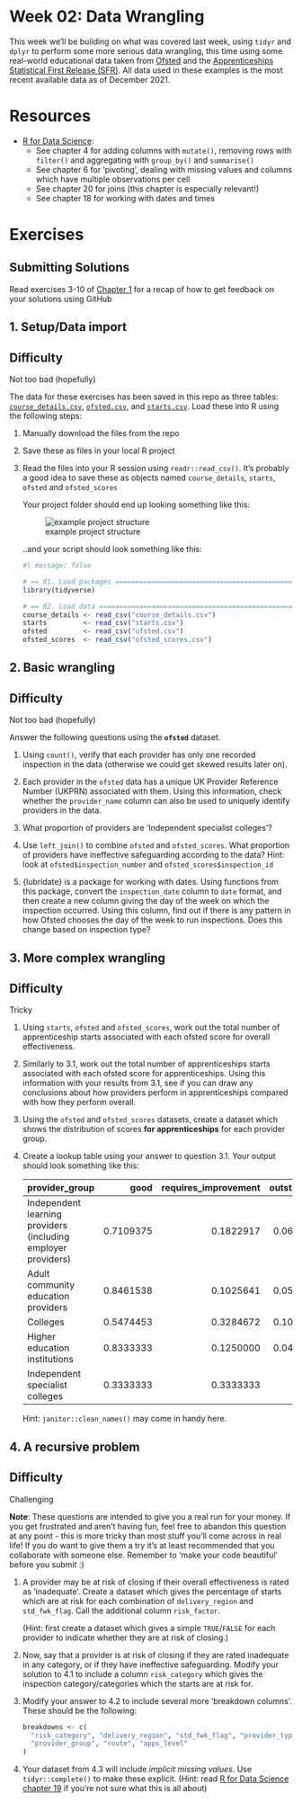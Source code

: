 <!-- Please edit README.Rmd - not README.md -->

# Week 02: Data Wrangling

This week we'll be building on what was covered last week, using `tidyr`
and `dplyr` to perform some more serious data wrangling, this time using
some real-world educational data taken from
[Ofsted](https://www.gov.uk/government/statistics/further-education-and-skills-inspections-and-outcomes-as-at-31-august-2021)
and the [Apprenticeships Statistical First Release
(SFR)](https://explore-education-statistics.service.gov.uk/find-statistics/apprenticeships-and-traineeships/2020-21#dataDownloads-1).
All data used in these examples is the most recent available data as of
December 2021.

# Resources

-   [R for Data Science](https://r4ds.hadley.nz/data-transform.html):
    -   See chapter 4 for adding columns with `mutate()`, removing rows
        with `filter()` and aggregating with `group_by()` and
        `summarise()`
    -   See chapter 6 for 'pivoting', dealing with missing values and
        columns which have multiple observations per cell
    -   See chapter 20 for joins (this chapter is especially relevant!)
    -   See chapter 18 for working with dates and times

# Exercises

::: callout-note
## Submitting Solutions

Read exercises 3-10 of [Chapter 1](../week-01-version-control) for a recap
of how to get feedback on your solutions using GitHub
:::

## 1. Setup/Data import

::: callout-note
## Difficulty

Not too bad (hopefully)
:::

The data for these exercises has been saved in this repo as three
tables: [`course_details.csv`](course_details.csv),
[`ofsted.csv`](ofsted.csv), and [`starts.csv`](starts.csv). Load these
into R using the following steps:

1.  Manually download the files from the repo

2.  Save these as files in your local R project

3.  Read the files into your R session using `readr::read_csv()`. It's
    probably a good idea to save these as objects named
    `course_details`, `starts`, `ofsted` and `ofsted_scores`

    Your project folder should end up looking something like this:

    ![example project
    structure](project-structure-example.jpg "example project structure")

    ..and your script should look something like this:

    ```r
    #| message: false

    # == 01. Load packages =========================================================
    library(tidyverse)

    # == 02. Load data =============================================================
    course_details <- read_csv("course_details.csv")
    starts         <- read_csv("starts.csv")
    ofsted         <- read_csv("ofsted.csv")
    ofsted_scores  <- read_csv("ofsted_scores.csv")
    ```

## 2. Basic wrangling

::: callout-note
## Difficulty

Not too bad (hopefully)
:::

Answer the following questions using the **`ofsted`** dataset.

1.  Using `count()`, verify that each provider has only one recorded
    inspection in the data (otherwise we could get skewed results later
    on).

2.  Each provider in the `ofsted` data has a unique UK Provider
    Reference Number (UKPRN) associated with them. Using this
    information, check whether the `provider_name` column can also be
    used to uniquely identify providers in the data.

3.  What proportion of providers are 'Independent specialist colleges'?

4.  Use `left_join()` to combine `ofsted` and `ofsted_scores`. What
    proportion of providers have ineffective safeguarding according to
    the data? Hint: look at `ofsted$inspection_number` and
    `ofsted_scores$inspection_id`

5.  {lubridate} is a package for working with dates. Using functions
    from this package, convert the `inspection_date` column to `date`
    format, and then create a new column giving the day of the week on
    which the inspection occurred. Using this column, find out if there
    is any pattern in how Ofsted chooses the day of the week to run
    inspections. Does this change based on inspection type?

## 3. More complex wrangling

::: callout-note
## Difficulty

Tricky
:::

1.  Using `starts`, `ofsted` and `ofsted_scores`, work out the total
    number of apprenticeship starts associated with each ofsted score
    for overall effectiveness.

2.  Similarly to 3.1, work out the total number of apprenticeships
    starts associated with each ofsted score for apprenticeships. Using
    this information with your results from 3.1, see if you can draw any
    conclusions about how providers perform in apprenticeships compared
    with how they perform overall.

3.  Using the `ofsted` and `ofsted_scores` datasets, create a dataset
    which shows the distribution of scores **for apprenticeships** for each
    provider group.

4.  Create a lookup table using your answer to question 3.1. Your output
    should look something like this:
    
    |provider_group                                                |      good| requires_improvement| outstanding| inadequate|
    |:-------------------------------------------------------------|---------:|--------------------:|-----------:|----------:|
    |Independent learning providers (including employer providers) | 0.7109375|            0.1822917|   0.0677083|  0.0390625|
    |Adult community education providers                           | 0.8461538|            0.1025641|   0.0512821|         NA|
    |Colleges                                                      | 0.5474453|            0.3284672|   0.1094891|  0.0145985|
    |Higher education institutions                                 | 0.8333333|            0.1250000|   0.0416667|         NA|
    |Independent specialist colleges                               | 0.3333333|            0.3333333|          NA|  0.3333333|

    Hint: `janitor::clean_names()` may come in handy here.

## 4. A recursive problem

::: callout-note
## Difficulty

Challenging
:::

**Note**: These questions are intended to give you a real run for your
money. If you get frustrated and aren't having fun, feel free to abandon
this question at any point - this is more tricky than most stuff you'll
come across in real life! If you do want to give them a try it's at
least recommended that you collaborate with someone else. Remember to
'make your code beautiful' before you submit :)

1.  A provider may be at risk of closing if their overall effectiveness
    is rated as 'inadequate'. Create a dataset which gives the
    percentage of starts which are at risk for each combination of
    `delivery_region` and `std_fwk_flag`. Call the additional column
    `risk_factor`.
    
    (Hint: first create a dataset which gives a simple `TRUE`/`FALSE` for
    each provider to indicate whether they are at risk of closing.)

2.  Now, say that a provider is at risk of closing if they are rated
    inadequate in any category, or if they have ineffective
    safeguarding. Modify your solution to 4.1 to include a column
    `risk_category` which gives the inspection category/categories which
    the starts are at risk for.

3.  Modify your answer to 4.2 to include several more 'breakdown
    columns'. These should be the following:

    ```r
    breakdowns <- c(
      "risk_category", "delivery_region", "std_fwk_flag", "provider_type", 
      "provider_group", "route", "apps_level"
    )
    ```

4.  Your dataset from 4.3 will include *implicit missing values*. Use
    `tidyr::complete()` to make these explicit. (Hint: read [R for Data
    Science chapter
    19](https://r4ds.hadley.nz/missing-values.html)
    if you're not sure what this is all about)